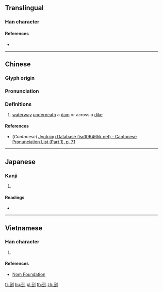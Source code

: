 {{character info/new}}
==Translingual==

===Han character===
{{Han char|rn=18|rad=刀|as=07|sn=9|four=|canj=MTLN,XMTLN|ids=⿰豆刂}}

====References====
* {{Han ref|kx=0139.280|dkj=01991|dj=0317.060|hdz=10340.010|uh=5245|ud=21061}}

----

==Chinese==
{{zh-forms}}

===Glyph origin===
{{Han etym}}

===Pronunciation===
{{zh-pron
|m=lóu
|c=lau4
|mc=y
|oc=y
|ma=
|cat=n
}}

===Definitions===
{{zh-hanzi}}

# {{lb|zh|dialectal}} [[waterway]] [[underneath]] a [[dam]] or across a [[dike]]

====References====
* (''Cantonese'') [http://www.iso10646hk.net/jp/document/download.jsp Jyutping Database (iso10646hk.net) - Cantonese Pronunciation List (Part 1), p. 71]

----

==Japanese==

===Kanji===
{{ja-kanji|grade=|rs=刀07}}

# {{defn|lang=ja|sort=刀07}}

====Readings====
* {{ja-readings|on=[[ろう]] (rō), [[る]] (ru), [[とう]] (tō), [[つ]] (tsu)|kun=[[さく]] (saku), [[さける]] (sakeru)}}

----

==Vietnamese==

===Han character===
{{vi-readings|rs=刀07|hanviet=lâu}}

# {{defn|lang=vi|sort=刀07}}

====References====
* [http://nomfoundation.org/common/nom_details.php?codepoint=5245 Nom Foundation]

[[fr:剅]]
[[hu:剅]]
[[pl:剅]]
[[th:剅]]
[[zh:剅]]